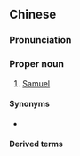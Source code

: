 {{also|撒母耳记}}
==Chinese==
{{zh-forms|s=撒母耳记|type=31}}

===Pronunciation===
{{zh-pron
|m=Sāmǔ'ěrjì
|c=saat3 mou5 ji5 gei3
|h=pfs=Sat-mû-ngí-ki
|mn=Sat-bó-ní-kì/Sat-bó-jíⁿ-kì/Sat-bó͘-ní-kì/Sat-bó͘-jíⁿ-kì
|cat=pn
}}

===Proper noun===
{{zh-proper noun}}

# [[Samuel]] {{gloss|one of the two books of the Old Testament and the Hebrew Tanakh}}

====Synonyms====
* {{qualifier|Catholic}} {{zh-l|撒慕爾紀}}

====Derived terms====
{{zh-der|撒母耳記上|撒母耳記下}}

{{zh-cat|Books of the Bible}}